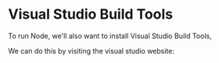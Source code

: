 # Visual Studio Build Tools

To run Node, we'll also want to install Visual Studio Build Tools,

We can do this by visiting the visual studio website:

